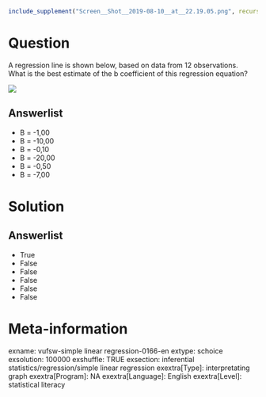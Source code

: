 ```r
include_supplement("Screen__Shot__2019-08-10__at__22.19.05.png", recursive = TRUE)
```

Question
========
A regression line is shown below, based on data from 12 observations.  
What is the best estimate of the b coefficient of this regression equation?   
  
![](Screen__Shot__2019-08-10__at__22.19.05.png)

Answerlist
----------
* B = -1,00
* B = -10,00
* B = -0,10
* B = -20,00
* B = -0,50
* B = -7,00

Solution
========

Answerlist
----------
* True
* False
* False
* False
* False
* False

Meta-information
================
exname: vufsw-simple linear regression-0166-en
extype: schoice
exsolution: 100000
exshuffle: TRUE
exsection: inferential statistics/regression/simple linear regression
exextra[Type]: interpretating graph
exextra[Program]: NA
exextra[Language]: English
exextra[Level]: statistical literacy


